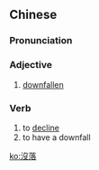 {{also|没落}}
==Chinese==
{{zh-forms|s=没落}}

===Pronunciation===
{{zh-pron
|m=mòluò
|h=pfs=mu̍t-lo̍k
|mn=bi̍t-lo̍h/boa̍t-lo̍h
|cat=a,v
}}

===Adjective===
{{zh-adj}}

# [[downfallen]]

===Verb===
{{zh-verb}}

# to [[decline]]
# to have a downfall

[[ko:沒落]]
